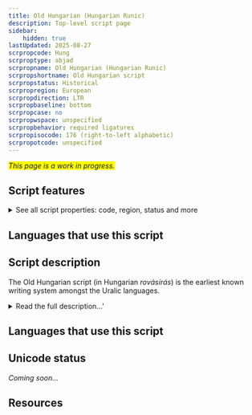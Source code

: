 ```yaml
---
title: Old Hungarian (Hungarian Runic)
description: Top-level script page
sidebar:
    hidden: true
lastUpdated: 2025-08-27
scrpropcode: Hung
scrproptype: abjad
scrpropname: Old Hungarian (Hungarian Runic)
scrpropshortname: Old Hungarian script
scrpropstatus: Historical
scrpropregion: European
scrpropdirection: LTR
scrpropbaseline: bottom
scrpropcase: no
scrpropwspace: unspecified
scrpropbehavior: required ligatures
scrpropisocode: 176 (right-to-left alphabetic)
scrpropotcode: unspecified
---
```


<span style='background-color:yellow'>_This page is a work in progress._</span>


## Script features

<details>
<summary> See all script properties: code, region, status and more</summary>
<ScriptInfo />
</details>

## Languages that use this script

<WsList script='Hung' wsMax='5' />

## Script description

The Old Hungarian script (in Hungarian _rovásírás_) is the earliest known writing system amongst the Uralic languages.

<details>
<summary>Read the full description...'</summary>As early as the 6th century, Chinese accounts noted the Hungarian custom of writing with incised marks on small wooden tablets. The script may be derived from Old Turkic writing.

There is some discussion regarding the direction of writing; it appears that Old Hungarian was written both from right to left and from left to right. In very early times, when the script was written on wooden sticks, the stick was turned as each line was written so that the text appeared in [boustrophedon](/reference/glossary#boust) style. The boustrophedon style was not used for writing larger texts on walls or manuscripts, which tended to be written from right to left. Significant discussion has centered around this issue in the context of encoding the script for use on computers. Academic preference is generally for a left to right directionality, but modern users are more likely to write it from right to left.

There are 45 basic letters in the script, which are able to represent all the sounds of Hungarian. That is not to say the orthography was phonemic; vowels were only written where it was ambiguous to omit them. Letters could be combined to form numerous ligatures. Historically, ligatures were not standardized, but used freely and inconsistently throughout handwritten texts. The same sequence of sounds could optionally be written with multiple signs or with a ligature. The script employed a single case, although the first letter of proper nouns was sometimes written slightly larger than the rest. There were also some non-alphabetic symbols, the functions of which seem to be unclear.

Around the year 1000, the first Hungarian king, István/Stephen I was crowned. Under his rule, the country officially switched to using the Latin script, though some examples of religious texts written in the script have been dated to that period. During the 15th century it became fashionable in some circles to use the Old Hungarian script, although it was never used in any official capacity. Since 1915 various attempts have been made to revive the script, with limited success. It is often used in a symbolic way, for example on public signage in Budapest, or for writing secret messages by schoolchildren and teenagers.
</details>

## Languages that use this script

<WsList script='Hung' wsMax='5' />

## Unicode status

_Coming soon..._

## Resources

<ScriptResources detailSummary='seemore' />

